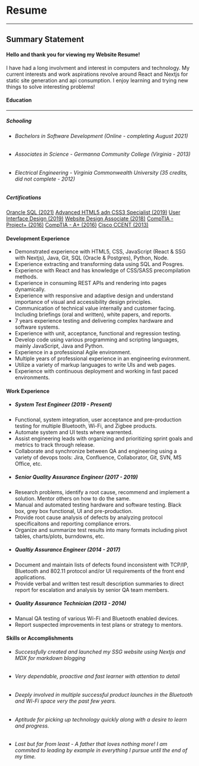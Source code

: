 # Resume

---

## Summary Statement

#### Hello and thank you for viewing my Website Resume!

I have had a long involvment and interest in computers and technology. My current interests and work aspirations revolve around React and Nextjs for static site generation and api consumption. I enjoy learning and trying new things to solve interesting problems!

#### Education

---

##### Schooling

- ###### Bachelors in Software Development (Online - completing August 2021)
- ###### Associates in Science - Germanna Community College (Virginia - 2013)
- ###### Electrical Engineering - Virginia Commonwealth University (35 credits, did not complete - 2012)

##### Certifications

[Orancle SQL (2021)](https://education.oracle.com/oracle-database-sql-certified-associate/trackp_457)
[Advanced HTML5 adn CSS3 Specialist (2019)](https://www.ciwcertified.com/ciw-certifications/web-and-mobile-design-series/advanced-html5-and-css3-specialist/course-description)
[User Interface Design (2019)](https://education.oracle.com/oracle-database-sql-certified-associate/trackp_457)
[Website Design Associate (2018)](https://ciwcertified.com/ciw-certifications/web-and-mobile-design-series/user-interface-designer)
[CompTIA - Project+ (2016)](https://www.comptia.org/certifications/project)
[CompTIA - A+ (2016)](https://www.comptia.org/certifications/a)
[Cisco CCENT (2013)](https://www.cisco.com/c/en/us/training-events/training-certifications/certifications/entry/technician-cct.html)

#### Development Experience

- Demonstrated experience with HTML5, CSS, JavaScript (React & SSG with Nextjs), Java, Git, SQL (Oracle & Postgres), Python, Node.
- Experience extracting and transforming data using SQL and Posgres.
- Experience with React and has knowledge of CSS/SASS precompilation methods.
- Experience in consuming REST APIs and rendering into pages dynamically.
- Experience with responsive and adaptive design and understand importance of visual and accessibility design principles.
- Communication of technical value internally and customer facing. Including briefings (oral and written), white papers, and reports.
- 7 years experience testing and delivering complex hardware and software systems.
- Experience with unit, acceptance, functional and regression testing.
- Develop code using various programming and scripting languages, mainly JavaScript, Java and Python.
- Experience in a professional Agile environment.
- Multiple years of professional experience in an engineering evironment.
- Utilize a variety of markup languages to write UIs and web pages.
- Experience with continuous deployment and working in fast paced environments.

#### Work Experience

- ##### System Test Engineer (2019 - Present)
- Functional, system integration, user acceptance and pre-production testing for multiple Bluetooth, Wi-Fi, and Zigbee products.
- Automate system and UI tests where warrented.
- Assist engineering leads with organizing and prioritizing sprint goals and metrics to track through release.
- Collaborate and synchronize between QA and engineering using a variety of devops tools: Jira, Confluence, Collaborator, Git, SVN, MS Office, etc.
- ##### Senior Quality Assurance Engineer (2017 - 2019)
- Research problems, identify a root cause, recommend and implement a solution. Mentor others on how to do the same.
- Manual and automated testing hardware and software testing. Black box, grey box functional, UI and pre-production.
- Provide root cause analysis of defects by analyzing protocol specificaitons and reporting compliance errors.
- Organize and summarize test results into many formats including pivot tables, charts/plots, burndowns, etc.
- ##### Qualtiy Assurance Engineer (2014 - 2017)
- Document and maintain lists of defects found inconsistent with TCP/IP, Bluetooth and 802.11 protocol and/or UI requirements of the front end applications.
- Provide verbal and written test result description summaries to direct report for escalation and analysis by senior QA team members.
- ##### Quality Assurance Technician (2013 - 2014)
- Manual QA testing of various Wi-Fi and Bluetooth enabled devices.
- Report suspected improvements in test plans or strategy to mentors.

#### Skills or Accomplishments

- ###### Successfully created and launched my SSG website using Nextjs and MDX for markdown blogging
- ###### Very dependable, proactive and fast learner with attention to detail
- ###### Deeply involved in multiple successful product launches in the Bluetooth and Wi-Fi space very the past few years.
- ###### Aptitude for picking up technology quickly along with a desire to learn and progress.
- ###### Last but far from least - A father that loves nothing more! I am commited to leading by example in everything I pursue until the end of my time.
